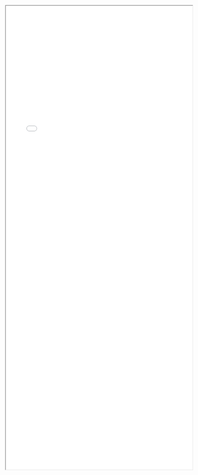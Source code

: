


```{=html}
<div class="embed-container">
  <iframe src="cv_meng.pdf" style="width: 120%; height: 1500px; style="border: 0.5px"></iframe>
</div>
```
